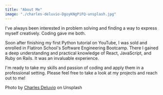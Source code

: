 ```yaml
---
title: "About Me"
image: "./charles-deluvio-DgoyKNgPiFQ-unsplash.jpg"
---
```


I've always been interested in problem solving and finding a way to express myself creatively. Coding gave me both.

Soon after finishing my first Python tutorial on YouTube, I was sold and enrolled in Flatiron School's Software Engineering Bootcamp. There I gained a deep understanding and practical knowledge of React, JavaScript, and Ruby on Rails. It was an invaluable experience.

I'm ready to take my skills and passion of coding and apply them in a professional setting. Please feel free to take a look at my projects and reach out to me!

Photo by <a href="https://unsplash.com/@charlesdeluvio?utm_source=unsplash&utm_medium=referral&utm_content=creditCopyText" target="_blank" rel="nofollow noopener noreferrer" aria-label="External Link"><Underlining color={Theme.colors.tertiary} hoverColor={Theme.colors.secondary}>Charles Deluvio</Underlining></a> on Unsplash
